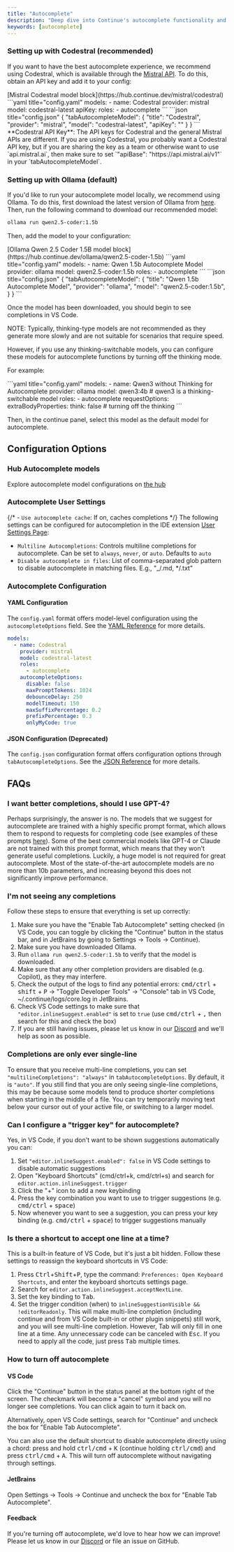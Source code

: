 ```yaml
---
title: "Autocomplete"
description: "Deep dive into Continue's autocomplete functionality and configuration"
keywords: [autocomplete]
---
```


### Setting up with Codestral (recommended)

If you want to have the best autocomplete experience, we recommend using Codestral, which is available through the [Mistral API](https://console.mistral.ai/). To do this, obtain an API key and add it to your config:

<Tabs>
  <Tab title="Hub">
  [Mistral Codestral model block](https://hub.continue.dev/mistral/codestral)
  </Tab>
  <Tab title="YAML">
  ```yaml title="config.yaml"
  models:
    - name: Codestral
      provider: mistral
      model: codestral-latest
      apiKey: <YOUR_CODESTRAL_API_KEY>
      roles:
        - autocomplete
  ```
  </Tab>
  <Tab title="JSON">
  ```json title="config.json"
  {
    "tabAutocompleteModel": {
      "title": "Codestral",
      "provider": "mistral", 
      "model": "codestral-latest",
      "apiKey": "<YOUR_CODESTRAL_API_KEY>"
    }
  }
  ```
  </Tab>
</Tabs>

<Tip>
  **Codestral API Key**: The API keys for Codestral and the general Mistral APIs
  are different. If you are using Codestral, you probably want a Codestral API
  key, but if you are sharing the key as a team or otherwise want to use
  `api.mistral.ai`, then make sure to set `"apiBase":
  "https://api.mistral.ai/v1"` in your `tabAutocompleteModel`.
</Tip>

### Setting up with Ollama (default)

If you'd like to run your autocomplete model locally, we recommend using Ollama. To do this, first download the latest version of Ollama from [here](https://ollama.ai). Then, run the following command to download our recommended model:

```bash
ollama run qwen2.5-coder:1.5b
```

Then, add the model to your configuration:

<Tabs>
  <Tab title="Hub">
  [Ollama Qwen 2.5 Coder 1.5B model block](https://hub.continue.dev/ollama/qwen2.5-coder-1.5b)
  </Tab>
  <Tab title="YAML">
  ```yaml title="config.yaml"
  models:
    - name: Qwen 1.5b Autocomplete Model
      provider: ollama
      model: qwen2.5-coder:1.5b
      roles:
        - autocomplete
  ```
  </Tab>
  <Tab title="JSON">
  ```json title="config.json"
  {
    "tabAutocompleteModel": {
      "title": "Qwen 1.5b Autocomplete Model",
      "provider": "ollama", 
      "model": "qwen2.5-coder:1.5b",
    }
  }
  ```
  </Tab>
</Tabs>

Once the model has been downloaded, you should begin to see completions in VS Code.

NOTE: Typically, thinking-type models are not recommended as they generate more slowly and are not suitable for scenarios that require speed.

However, if you use any thinking-switchable models, you can configure these models for autocomplete functions by turning off the thinking mode.

For example:

<Tabs>
  <Tab title="YAML">
```yaml title="config.yaml"
  models:
    - name: Qwen3 without Thinking for Autocomplete
      provider: ollama
      model: qwen3:4b   # qwen3 is a thinking-switchable model
      roles:
        - autocomplete
      requestOptions:
        extraBodyProperties:
          think: false  # turning off the thinking
  ```
  </Tab>
</Tabs>

Then, in the continue panel, select this model as the default model for autocomplete.

## Configuration Options

### Hub Autocomplete models

Explore autocomplete model configurations on [the hub](https://hub.continue.dev/explore/models?roles=autocomplete)

### Autocomplete User Settings

{/* - `Use autocomplete cache`: If on, caches completions */}
The following settings can be configured for autocompletion in the IDE extension [User Settings Page](../settings.md):

- `Multiline Autocompletions`: Controls multiline completions for autocomplete. Can be set to `always`, `never`, or `auto`. Defaults to `auto`
- `Disable autocomplete in files`: List of comma-separated glob pattern to disable autocomplete in matching files. E.g., "\_/.md, \*/.txt"

### Autocomplete Configuration

#### YAML Configuration

The `config.yaml` format offers model-level configuration using the `autocompleteOptions` field. See the [YAML Reference](/reference#models) for more details.

```yaml
models:
  - name: Codestral
    provider: mistral
    model: codestral-latest
    roles:
      - autocomplete
    autocompleteOptions:
      disable: false
      maxPromptTokens: 1024
      debounceDelay: 250
      modelTimeout: 150
      maxSuffixPercentage: 0.2
      prefixPercentage: 0.3
      onlyMyCode: true
```

#### JSON Configuration (Deprecated)

The `config.json` configuration format offers configuration options through `tabAutocompleteOptions`. See the [JSON Reference](/reference/json-reference#tabautocomplete-options) for more details.

## FAQs

### I want better completions, should I use GPT-4?

Perhaps surprisingly, the answer is no. The models that we suggest for autocomplete are trained with a highly specific prompt format, which allows them to respond to requests for completing code (see examples of these prompts [here](https://github.com/continuedev/continue/blob/main/core/autocomplete/templating/AutocompleteTemplate.ts)). Some of the best commercial models like GPT-4 or Claude are not trained with this prompt format, which means that they won't generate useful completions. Luckily, a huge model is not required for great autocomplete. Most of the state-of-the-art autocomplete models are no more than 10b parameters, and increasing beyond this does not significantly improve performance.

### I'm not seeing any completions

Follow these steps to ensure that everything is set up correctly:

1. Make sure you have the "Enable Tab Autocomplete" setting checked (in VS Code, you can toggle by clicking the "Continue" button in the status bar, and in JetBrains by going to Settings -> Tools -> Continue).
2. Make sure you have downloaded Ollama.
3. Run `ollama run qwen2.5-coder:1.5b` to verify that the model is downloaded.
4. Make sure that any other completion providers are disabled (e.g. Copilot), as they may interfere.
5. Check the output of the logs to find any potential errors: <kbd>cmd/ctrl</kbd> + <kbd>shift</kbd> + <kbd>P</kbd> -> "Toggle Developer Tools" -> "Console" tab in VS Code, ~/.continue/logs/core.log in JetBrains.
6. Check VS Code settings to make sure that `"editor.inlineSuggest.enabled"` is set to `true` (use <kbd>cmd/ctrl</kbd> + <kbd>,</kbd> then search for this and check the box)
7. If you are still having issues, please let us know in our [Discord](https://discord.gg/vapESyrFmJ) and we'll help as soon as possible.

### Completions are only ever single-line

To ensure that you receive multi-line completions, you can set `"multilineCompletions": "always"` in `tabAutocompleteOptions`. By default, it is `"auto"`. If you still find that you are only seeing single-line completions, this may be because some models tend to produce shorter completions when starting in the middle of a file. You can try temporarily moving text below your cursor out of your active file, or switching to a larger model.

### Can I configure a "trigger key" for autocomplete?

Yes, in VS Code, if you don't want to be shown suggestions automatically you can:

1. Set `"editor.inlineSuggest.enabled": false` in VS Code settings to disable automatic suggestions
2. Open "Keyboard Shortcuts" (cmd/ctrl+k, cmd/ctrl+s) and search for `editor.action.inlineSuggest.trigger`
3. Click the "+" icon to add a new keybinding
4. Press the key combination you want to use to trigger suggestions (e.g. <kbd>cmd/ctrl</kbd> + <kbd>space</kbd>)
5. Now whenever you want to see a suggestion, you can press your key binding (e.g. <kbd>cmd/ctrl</kbd> + <kbd>space</kbd>) to trigger suggestions manually

### Is there a shortcut to accept one line at a time?

This is a built-in feature of VS Code, but it's just a bit hidden. Follow these settings to reassign the keyboard shortcuts in VS Code:

1. Press <kbd>Ctrl</kbd>+<kbd>Shift</kbd>+<kbd>P</kbd>, type the command: `Preferences: Open Keyboard Shortcuts`, and enter the keyboard shortcuts settings page.
2. Search for `editor.action.inlineSuggest.acceptNextLine`.
3. Set the key binding to <kbd>Tab</kbd>.
4. Set the trigger condition (when) to `inlineSuggestionVisible && !editorReadonly`.
   This will make multi-line completion (including continue and from VS Code built-in or other plugin snippets) still work, and you will see multi-line completion. However, Tab will only fill in one line at a time. Any unnecessary code can be canceled with <kbd>Esc</kbd>.
   If you need to apply all the code, just press <kbd>Tab</kbd> multiple times.

### How to turn off autocomplete

#### VS Code

Click the "Continue" button in the status panel at the bottom right of the screen. The checkmark will become a "cancel" symbol and you will no longer see completions. You can click again to turn it back on.

Alternatively, open VS Code settings, search for "Continue" and uncheck the box for "Enable Tab Autocomplete".

You can also use the default shortcut to disable autocomplete directly using a chord: press and hold <kbd>ctrl/cmd</kbd> + <kbd>K</kbd> (continue holding <kbd>ctrl/cmd</kbd>) and press <kbd>ctrl/cmd</kbd> + <kbd>A</kbd>. This will turn off autocomplete without navigating through settings.

#### JetBrains

Open Settings -> Tools -> Continue and uncheck the box for "Enable Tab Autocomplete".

#### Feedback

If you're turning off autocomplete, we'd love to hear how we can improve! Please let us know in our [Discord](https://discord.gg/vapESyrFmJ) or file an issue on GitHub.
